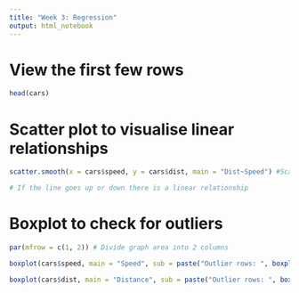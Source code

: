 ```yaml
---
title: "Week 3: Regression"
output: html_notebook
---
```


# View the first few rows

```r

head(cars)

```

# Scatter plot to visualise linear relationships

```r
scatter.smooth(x = cars$speed, y = cars$dist, main = "Dist~Speed") #Scatterplot

# If the line goes up or down there is a linear relationship

```

# Boxplot to check for outliers

```r

par(mfrow = c(1, 2)) # Divide graph area into 2 columns

boxplot(cars$speed, main = "Speed", sub = paste("Outlier rows: ", boxplot.stats(cars$speed)$out)) #box plot for speed

boxplot(cars$dist, main = "Distance", sub = paste("Outlier rows: ", boxplot.stats(cars$dist)$out)) # boxplot for distance
        
```

